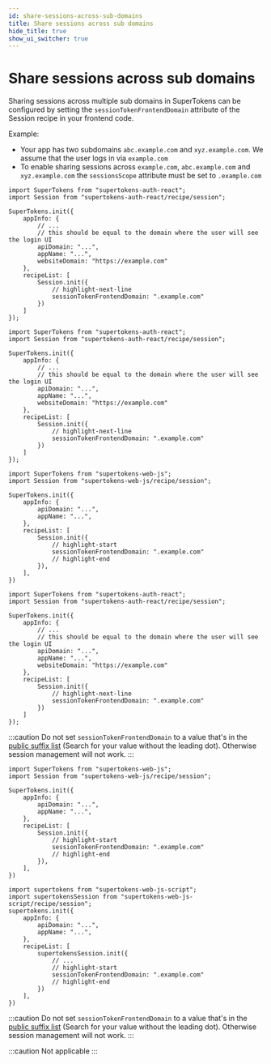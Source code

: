```yaml
---
id: share-sessions-across-sub-domains
title: Share sessions across sub domains
hide_title: true
show_ui_switcher: true
---
```


<!-- COPY DOCS -->
<!-- ./session/common-customizations/sessions/share-session-across-sub-domains.mdx -->


# Share sessions across sub domains

Sharing sessions across multiple sub domains in SuperTokens can be configured by setting the `sessionTokenFrontendDomain` attribute of the Session recipe in your frontend code.

Example:
 - Your app has two subdomains `abc.example.com` and `xyz.example.com`. We assume that the user logs in via `example.com`
 - To enable sharing sessions across `example.com`, `abc.example.com` and `xyz.example.com` the `sessionsScope` attribute must be set to `.example.com`


<PreBuiltOrCustomUISwitcher>

<PreBuiltUIContent>

<FrontendPreBuiltUITabs>

<TabItem value="reactjs">

```tsx
import SuperTokens from "supertokens-auth-react";
import Session from "supertokens-auth-react/recipe/session";

SuperTokens.init({
    appInfo: {
        // ...
        // this should be equal to the domain where the user will see the login UI
        apiDomain: "...",
        appName: "...",
        websiteDomain: "https://example.com"
    },
    recipeList: [
        Session.init({
            // highlight-next-line
            sessionTokenFrontendDomain: ".example.com"
        })
    ]
});
```

</TabItem>

<TabItem value="angular">

```tsx title="/app/app.component.ts"
import SuperTokens from "supertokens-auth-react";
import Session from "supertokens-auth-react/recipe/session";

SuperTokens.init({
    appInfo: {
        // ...
        // this should be equal to the domain where the user will see the login UI
        apiDomain: "...",
        appName: "...",
        websiteDomain: "https://example.com"
    },
    recipeList: [
        Session.init({
            // highlight-next-line
            sessionTokenFrontendDomain: ".example.com"
        })
    ]
});
```

```tsx title="/app/app.component.ts"
import SuperTokens from "supertokens-web-js";
import Session from "supertokens-web-js/recipe/session";

SuperTokens.init({
    appInfo: {
        apiDomain: "...",
        appName: "...",
    },
    recipeList: [
        Session.init({
            // highlight-start
            sessionTokenFrontendDomain: ".example.com"
            // highlight-end 
        }),
    ],
})
```

</TabItem>

<TabItem value="vue">

```tsx title="/main.ts"
import SuperTokens from "supertokens-auth-react";
import Session from "supertokens-auth-react/recipe/session";

SuperTokens.init({
    appInfo: {
        // ...
        // this should be equal to the domain where the user will see the login UI
        apiDomain: "...",
        appName: "...",
        websiteDomain: "https://example.com"
    },
    recipeList: [
        Session.init({
            // highlight-next-line
            sessionTokenFrontendDomain: ".example.com"
        })
    ]
});
```

</TabItem>

</FrontendPreBuiltUITabs>

:::caution
Do not set `sessionTokenFrontendDomain` to a value that's in the [public suffix list](https://publicsuffix.org/list/public_suffix_list.dat) (Search for your value without the leading dot). Otherwise session management will not work.
:::

</PreBuiltUIContent>

<CustomUIContent>

<FrontendCustomUITabs>
<TabItem value="web">

<NpmOrScriptTabs>
<TabItem value="npm">

```tsx
import SuperTokens from "supertokens-web-js";
import Session from "supertokens-web-js/recipe/session";

SuperTokens.init({
    appInfo: {
        apiDomain: "...",
        appName: "...",
    },
    recipeList: [
        Session.init({
            // highlight-start
            sessionTokenFrontendDomain: ".example.com"
            // highlight-end 
        }),
    ],
})
```

</TabItem>
<TabItem value="script">

```tsx
import supertokens from "supertokens-web-js-script";
import supertokensSession from "supertokens-web-js-script/recipe/session";
supertokens.init({
    appInfo: {
        apiDomain: "...",
        appName: "...",
    },
    recipeList: [
        supertokensSession.init({
            // ...
            // highlight-start
            sessionTokenFrontendDomain: ".example.com"
            // highlight-end
        })
    ],
})
```

</TabItem>
</NpmOrScriptTabs>

:::caution
Do not set `sessionTokenFrontendDomain` to a value that's in the [public suffix list](https://publicsuffix.org/list/public_suffix_list.dat) (Search for your value without the leading dot). Otherwise session management will not work.
:::

</TabItem>

<TabItem value="mobile">

:::caution
Not applicable
:::

</TabItem>

</FrontendCustomUITabs>

</CustomUIContent>

</PreBuiltOrCustomUISwitcher>
